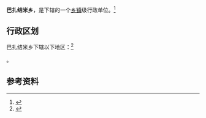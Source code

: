 {{中国乡级行政区|65/31/27/200/000}}

'''巴扎结米乡'''，是{{PRC admin/fullname|65/31/27/200/000|3}}下辖的一个[[乡镇|乡镇]]级行政单位。<ref>{{PRC admin/ref sgc|{{PRC admin/parent|65/31/27/200/000}}}}</ref>

== 行政区划 ==

巴扎结米乡下辖以下地区：<ref>{{PRC admin/ref sgc|65/31/27/200/000}}</ref>

{{PRC admin/children|65/31/27/200/000}}。

== 参考资料 ==

{{reflist}}

{{行政区划小作品}}
{{PRC admin/navcat|65/31/27/200/000}}